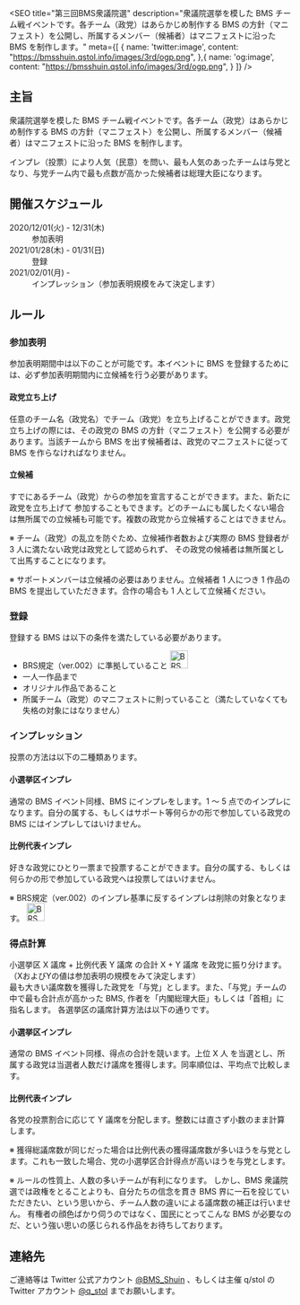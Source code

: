 
<SEO 
  title="第三回BMS衆議院選"
  description="衆議院選挙を模した BMS チーム戦イベントです。各チーム（政党）はあらかじめ制作する BMS の方針（マニフェスト）を公開し、所属するメンバー（候補者）はマニフェストに沿った BMS を制作します。"
  meta={[
    {
      name: 'twitter:image',
      content: "https://bmsshuin.qstol.info/images/3rd/ogp.png",
    },{
      name: 'og:image',
      content: "https://bmsshuin.qstol.info/images/3rd/ogp.png",
    }
  ]}
/>

<Hero />

<Wrapper>

## 主旨

衆議院選挙を模した BMS チーム戦イベントです。各チーム（政党）はあらかじめ制作する BMS の方針（マニフェスト）を公開し、所属するメンバー（候補者）はマニフェストに沿った BMS を制作します。

インプレ（投票）により人気（民意）を問い、最も人気のあったチームは与党となり、与党チーム内で最も点数が高かった候補者は総理大臣になります。

## 開催スケジュール

<dl className={styles.terms}>
  <dt>2020/12/01(火) - 12/31(木)</dt>
  <dd>参加表明</dd>
  <dt>2021/01/28(木) - 01/31(日)</dt>
  <dd>登録</dd>
  <dt>2021/02/01(月) -</dt>
  <dd>インプレッション（参加表明規模をみて決定します）</dd>
</dl>

## ルール

### 参加表明

参加表明期間中は以下のことが可能です。本イベントに BMS を登録するためには、必ず参加表明期間内に立候補を行う必要があります。

<div className={styles.detail_box}>

#### 政党立ち上げ

任意のチーム名（政党名）でチーム（政党）を立ち上げることができます。政党立ち上げの際には、その政党の BMS の方針（マニフェスト）を公開する必要があります。当該チームから BMS を出す候補者は、政党のマニフェストに従って BMS を作らなければなりません。

#### 立候補

すでにあるチーム（政党）からの参加を宣言することができます。また、新たに政党を立ち上げて 参加することもできます。どのチームにも属したくない場合は無所属での立候補も可能です。複数の政党から立候補することはできません。

</div>

※ チーム（政党）の乱立を防ぐため、立候補作者数および実際の BMS 登録者が 3 人に満たない政党は政党として認められず、 その政党の候補者は無所属として出馬することになります。

※ サポートメンバーは立候補の必要はありません。立候補者 1 人につき 1 作品の BMS を提出していただきます。合作の場合も 1 人として立候補ください。

### 登録

登録する BMS は以下の条件を満たしている必要があります。

- BRS規定（ver.002）に準拠していること <a href='https://brs.bmssearch.net/BRS/002.html' target='_blank'><img src='https://brs.bmssearch.net/BRS/002.png' title='BRS ver.002 に準拠するBMSに限る' width='32'/></a>
- 一人一作品まで
- オリジナル作品であること
- 所属チーム（政党）のマニフェストに則っていること（満たしていなくても失格の対象にはなりません）

### インプレッション

投票の方法は以下の二種類あります。

<div className={styles.detail_box}>

#### 小選挙区インプレ

通常の BMS イベント同様、BMS にインプレをします。1 ～ 5 点でのインプレになります。自分の属する、もしくはサポート等何らかの形で参加している政党の BMS にはインプレしてはいけません。

#### 比例代表インプレ

好きな政党にひとり一票まで投票することができます。自分の属する、もしくは何らかの形で参加している政党へは投票してはいけません。

</div>

※ BRS規定（ver.002）のインプレ基準に反するインプレは削除の対象となります。 <a href='https://brs.bmssearch.net/BRS/002.html' target='_blank'><img src='https://brs.bmssearch.net/BRS/002.png' title='BRS ver.002 に準拠するBMSに限る' width='32'/></a>

### 得点計算

小選挙区 X 議席 + 比例代表 Y 議席 の合計 X + Y 議席 を政党に振り分けます。   
（XおよびYの値は参加表明の規模をみて決定します）   
最も大きい議席数を獲得した政党を「与党」とします。また、「与党」チームの中で最も合計点が高かった BMS, 作者を「内閣総理大臣」もしくは「首相」に指名します。
各選挙区の議席計算方法は以下の通りです。

<div className={styles.detail_box}>

#### 小選挙区インプレ

通常の BMS イベント同様、得点の合計を競います。上位 X 人 を当選とし、所属する政党は当選者人数だけ議席を獲得します。同率順位は、平均点で比較します。

#### 比例代表インプレ

各党の投票割合に応じて Y 議席を分配します。整数には直さず小数のまま計算します。

</div>

※ 獲得総議席数が同じだった場合は比例代表の獲得議席数が多いほうを与党とします。これも一致した場合、党の小選挙区合計得点が高いほうを与党とします。

※ ルールの性質上、人数の多いチームが有利になります。 しかし、BMS 衆議院選では政権をとることよりも、自分たちの信念を貫き BMS 界に一石を投じていただきたい、という思いから、チーム人数の違いによる議席数の補正は行いません。 有権者の顔色ばかり伺うのではなく、国民にとってこんな BMS が必要なのだ、という強い思いの感じられる作品をお待ちしております。

## 連絡先

ご連絡等は Twitter 公式アカウント [@BMS_Shuin](https://twitter.com/BMS_Shuin) 、もしくは主催 q/stol の Twitter アカウント [@q_stol](https://twitter.com/q_stol) までお願いします。
</Wrapper>

